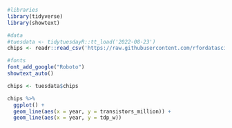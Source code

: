 ```r
#libraries
library(tidyverse)
library(showtext)

#data
#tuesdata <- tidytuesdayR::tt_load('2022-08-23')
chips <- readr::read_csv('https://raw.githubusercontent.com/rfordatascience/tidytuesday/master/data/2022/2022-08-23/chips.csv')

#fonts
font_add_google("Roboto")
showtext_auto()
```
```r
chips <- tuesdata$chips

chips %>%
  ggplot() +
  geom_line(aes(x = year, y = transistors_million)) +
  geom_line(aes(x = year, y = tdp_w))
```